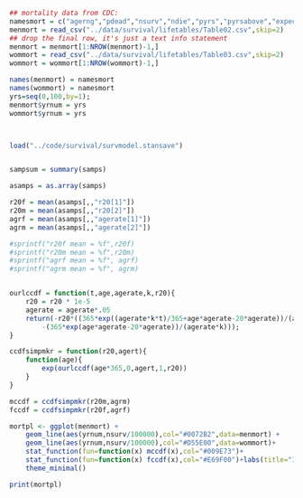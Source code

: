 ```r
## mortality data from CDC:
namesmort = c("agerng","pdead","nsurv","ndie","pyrs","pyrsabove","expectedlife")
menmort = read_csv("../data/survival/lifetables/Table02.csv",skip=2)
## drop the final row, it's just a text info statement
menmort = menmort[1:NROW(menmort)-1,] 
wommort = read_csv("../data/survival/lifetables/Table03.csv",skip=2)
wommort = wommort[1:NROW(wommort)-1,]

names(menmort) = namesmort
names(wommort) = namesmort
yrs=seq(0,100,by=1);
menmort$yrnum = yrs
wommort$yrnum = yrs



load("../code/survival/survmodel.stansave")


sampsum = summary(samps)

asamps = as.array(samps)

r20f = mean(asamps[,,"r20[1]"])
r20m = mean(asamps[,,"r20[2]"])
agrf = mean(asamps[,,"agerate[1]"])
agrm = mean(asamps[,,"agerate[2]"])

#sprintf("r20f mean = %f",r20f)
#sprintf("r20m mean = %f",r20m)
#sprintf("agrf mean = %f", agrf)
#sprintf("agrm mean = %f", agrm)


ourlccdf = function(t,age,agerate,k,r20){
    r20 = r20 * 1e-5
    agerate = agerate*.05
    return(-r20*((365*exp((agerate*k*t)/365+age*agerate-20*agerate))/(agerate*k)
        -(365*exp(age*agerate-20*agerate))/(agerate*k)));
}

ccdfsimpmkr = function(r20,agert){
    function(age){
        exp(ourlccdf(age*365,0,agert,1,r20))
    }
}

mccdf = ccdfsimpmkr(r20m,agrm)
fccdf = ccdfsimpmkr(r20f,agrf)

mortpl <- ggplot(menmort) + 
    geom_line(aes(yrnum,nsurv/100000),col="#0072B2",data=menmort) +
    geom_line(aes(yrnum,nsurv/100000),col="#D55E00",data=wommort)+
    stat_function(fun=function(x) mccdf(x),col="#009E73")+
    stat_function(fun=function(x) fccdf(x),col="#E69F00")+labs(title="1-cdf(age) for Men and Women (CDC Data vs  model fit)",x="Age (yrs)",y="1-cdf") +
    theme_minimal()

print(mortpl)
```

